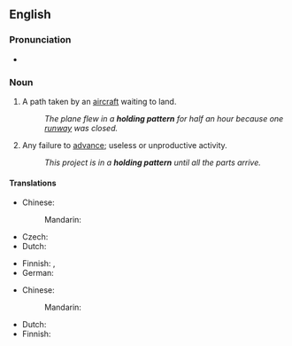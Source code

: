 ==English==

===Pronunciation===
* {{audio|en|en-au-holding pattern.ogg|Audio (AU)}}

===Noun===
{{en-noun}}

# {{lb|en|aviation}} A path taken by an [[aircraft]] waiting to land.
#: ''The plane flew in a '''holding pattern''' for half an hour because one [[runway]] was closed.''
# {{lb|en|idiomatic}} Any failure to [[advance]]; useless or unproductive activity.
#: ''This project is in a '''holding pattern''' until all the parts arrive.''

====Translations====
{{trans-top|path of aircraft}}
* Chinese:
*: Mandarin: {{t-needed|cmn}}
* Czech: {{t|cs|vyčkávací obrazec|m}}
* Dutch: {{t-needed|nl}}
{{trans-mid}}
* Finnish: {{t+|fi|odotuskierros}}, {{t+|fi|odotuskuvio}}
* German: {{t+|de|Warteschleife|f}}
{{trans-bottom}}

{{trans-top|failure to advance}}
* Chinese:
*: Mandarin: {{t-needed|cmn}}
{{trans-mid}}
* Dutch: {{t-needed|nl}}
* Finnish: {{t+|fi|pito}} {{qualifier|"olla pidossa"}}
{{trans-bottom}}